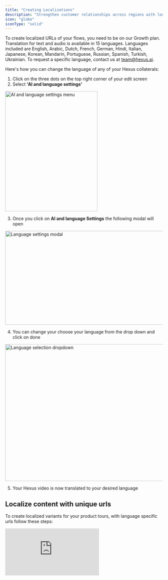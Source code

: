 ```yaml
---
title: "Creating Localizations"
description: "Strengthen customer relationships across regions with localization capabilities available within Hexus."
icon: "globe"
iconType: "solid"
---
```


To create localized URLs of your flows, you need to be on our Growth plan. Translation for text and audio is available in 15 languages. Languages included are English, Arabic, Dutch, French, German, Hindi, Italian, Japanese, Korean, Mandarin, Portuguese, Russian, Spanish, Turkish, Ukrainian. To request a specific language, contact us at [team@hexus.ai](mailto:team@hexus.ai).

Here's how you can change the language of any of your Hexus collaterals:

1. Click on the three dots on the top right corner of your edit screen
2. Select **'AI and language settings'**

<img
  height="383"
  width="295"
  src="/Screenshot2025-08-06at1.55.24AM.png"
  alt="AI and language settings menu"
  title="AI and language settings menu"
/>

3. Once you click on **AI and language Settings** the following modal will open

<img
  height="299"
  width="624"
  src="/Screenshot2025-08-06at1.55.43AM.png"
  alt="Language settings modal"
  title="Language settings modal"
/>

4. You can change your choose your language from the drop down and click on done

<img
  height="436"
  width="624"
  src="/Screenshot2025-08-06at1.55.58AM.png"
  alt="Language selection dropdown"
  title="Language selection dropdown"
/>

5. Your Hexus video is now translated to your desired language

## Localize content with unique urls

To create localized variants for your product tours, with language specific urls follow these steps:

<div style={{ position: "relative", width: "100%", paddingTop: "56.25%" }}>
  <iframe src="https://app.usehexus.com/embed/f58662b3-b31d-4eea-83f5-29ec1cb7f19e?refid=" title="Hexus Localization" frameBorder="0" allow="accelerometer; autoplay; clipboard-write; encrypted-media; gyroscope; picture-in-picture" allowFullScreen style={{ position: "absolute", top: 0, left: 0, width: "100%", height: "100%" }} />
</div>

Contact us for translating video or audio steps or in your Hexus tours.

For users on a starter plan, while you cannot generate unique URLs with standard locale codes, you can still translate your flows into one of our 15 languages and share it as a unique link.

## Enable voiceover in different languages

1. Go to the **Edit** tab
2. Open the Media Toolbar

<img
  height="800"
  width="400"
  src="/Screenshot2025-08-07at1.52.08AM.png"
  alt="Media Toolbar"
  title="Media Toolbar"
/>

3. Enter the voiceover text in your target language.
4. Select any speaker to preview the language. All of the speakers support multilingual speech.